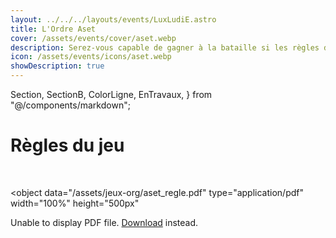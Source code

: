 ```yaml
---
layout: ../../../layouts/events/LuxLudiE.astro
title: L'Ordre Aset
cover: /assets/events/cover/aset.webp
description: Serez-vous capable de gagner à la bataille si les règles du jeu changent à chaque tour ? Affrontez vos amis dans un jeu où tout est possible, où le plus faible peut battre les plus forts, où l’ordre des choses n’est jamais fixe et où on ne sait jamais qui a gagné avant la dernière seconde.
icon: /assets/events/icons/aset.webp
showDescription: true
---
```


  Section,
  SectionB,
  ColorLigne,
  EnTravaux,
} from "@/components/markdown";

<SectionB>

# Règles du jeu

<ColorLigne />

<br />

<object
  data="/assets/jeux-org/aset_regle.pdf"
  type="application/pdf"
  width="100%"
  height="500px"
>
  <p>
    Unable to display PDF file.
    <a href="/assets/jeux-org/aset_regle.pdf">Download</a> instead.
  </p>
</object>

</SectionB>

<Section>
  <EnTravaux />
</Section>
